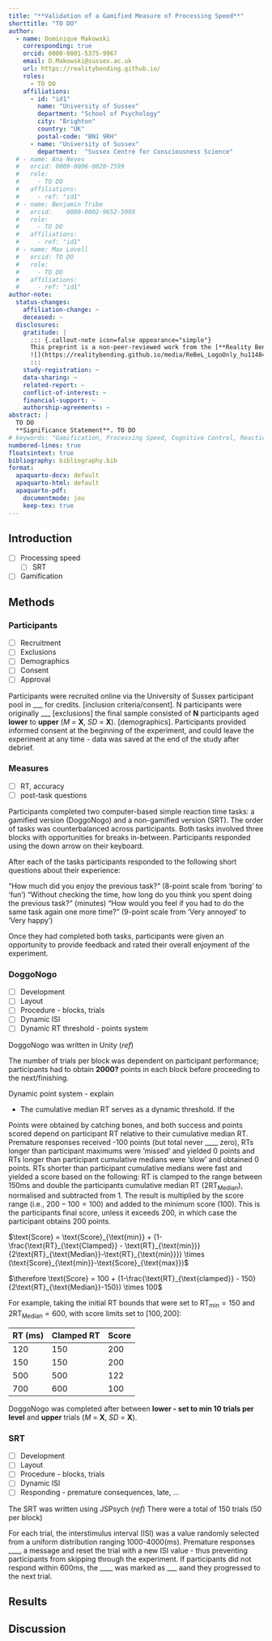 ```yaml
---
title: "**Validation of a Gamified Measure of Processing Speed**"
shorttitle: "TO DO"
author:
  - name: Dominique Makowski
    corresponding: true
    orcid: 0000-0001-5375-9967
    email: D.Makowski@sussex.ac.uk
    url: https://realitybending.github.io/
    roles:
      - TO DO
    affiliations:
      - id: "id1"
        name: "University of Sussex"
        department: "School of Psychology"
        city: "Brighton"
        country: "UK"
        postal-code: "BN1 9RH"
      - name: "University of Sussex"
        department:  "Sussex Centre for Consciousness Science"
  # - name: Ana Neves
  #   orcid: 0009-0006-0020-7599
  #   role:
  #     - TO DO
  #   affiliations:
  #     - ref: "id1"
  # - name: Benjamin Tribe
  #   orcid: 	0000-0002-9652-599X
  #   role:
  #     - TO DO
  #   affiliations:
  #     - ref: "id1"
  # - name: Max Lovell
  #   orcid: TO DO
  #   role:
  #     - TO DO
  #   affiliations:
  #     - ref: "id1"
author-note:
  status-changes: 
    affiliation-change: ~
    deceased: ~
  disclosures:
    gratitude: |
      ::: {.callout-note icon=false appearance="simple"}
      This preprint is a non-peer-reviewed work from the [**Reality Bending Lab**](https://realitybending.github.io/).
      ![](https://realitybending.github.io/media/ReBeL_LogoOnly_hu11484441381606756729.png){width=20% fig-align="center"}
      :::
    study-registration: ~
    data-sharing: ~
    related-report: ~
    conflict-of-interest: ~
    financial-support: ~
    authorship-agreements: ~
abstract: |
  TO DO
  **Significance Statement**. TO DO
# keywords: "Gamification, Processing Speed, Cognitive Control, Reaction Time"
numbered-lines: true
floatsintext: true
bibliography: bibliography.bib
format:
  apaquarto-docx: default
  apaquarto-html: default
  apaquarto-pdf:
    documentmode: jou
    keep-tex: true
---
```


## Introduction

-   [ ] Processing speed
    - [ ] SRT
-   [ ] Gamification

## Methods

### Participants

-   [ ] Recruitment
-   [ ] Exclusions
-   [ ] Demographics
-   [ ] Consent
-   [ ] Approval

Participants were recruited online via the University of Sussex participant pool in ___ for credits. [inclusion criteria/consent]. N participants were originally ___ [exclusions] the final sample consisted of **N** participants aged **lower** to **upper** (*M* = **X**, *SD* = **X**). [demographics]. Participants provided informed consent at the beginning of the experiment, and could leave the experiment at any time - data was saved at the end of the study after debrief.

### Measures

-   [ ] RT, accuracy
-   [ ] post-task questions

Participants completed two computer-based simple reaction time tasks: a gamified version (DoggoNogo) and a non-gamified version (SRT). The order of tasks was counterbalanced across participants. Both tasks involved three blocks with opportunities for breaks in-between. Participants responded using the down arrow on their keyboard.

After each of the tasks participants responded to the following short questions about their experience:

"How much did you enjoy the previous task?" (8-point scale from 'boring' to 'fun') "Without checking the time, how long do you think you spent doing the previous task?" (minutes) "How would you feel if you had to do the same task again one more time?" (9-point scale from 'Very annoyed' to 'Very happy')

Once they had completed both tasks, participants were given an opportunity to provide feedback and rated their overall enjoyment of the experiment.

### DoggoNogo

-   [ ] Development
-   [ ] Layout
-   [ ] Procedure - blocks, trials
-   [ ] Dynamic ISI
-   [ ] Dynamic RT threshold - points system

DoggoNogo was written in Unity (*ref*)

The number of trials per block was dependent on participant performance; participants had to obtain **2000?** points in each block before proceeding to the next/finishing.

Dynamic point system - explain

-   The cumulative median RT serves as a dynamic threshold. If the



Points were obtained by catching bones, and both success and points scored depend on participant RT relative to their cumulative median RT. Premature responses received -100 points (but total never ____ zero), RTs longer than participant maximums were 'missed' and yielded 0 points and RTs longer than participant cumulative medians were 'slow' and obtained 0 points. RTs shorter than participant cumulative medians were fast and yielded a score based on the following: RT is clamped to the range between 150ms and double the participants cumulative median RT ($2\text{RT}_{\text{Median}}$), normalised and subtracted from 1. The result is multiplied by the score range (i.e., $200-100 = 100$) and added to the minimum score ($100$). This is the participants final score, unless it exceeds 200, in which case the participant obtains 200 points. 


$\text{Score} = \text{Score}_{\text{min}} + (1-\frac{\text{RT}_{\text{Clamped}} - \text{RT}_{\text{min}}}{2\text{RT}_{\text{Median}}-\text{RT}_{\text{min}}}) \times (\text{Score}_{\text{min}}-\text{Score}_{\text{max}})$


$\therefore \text{Score} = 100 + (1-\frac{\text{RT}_{\text{clamped}} - 150}{2\text{RT}_{\text{Median}}-150}) \times 100$


For example, taking the initial RT bounds that were set to $\text{RT}_{\text{min}} = 150$ and $2\text{RT}_{\text{Median}} = 600$, with score limits set to $[100,200]$:

| RT (ms)        | Clamped RT | Score |
|----------------|---------------|-------|
| 120            | 150           | 200   |
| 150            | 150           | 200   |
| 500            | 500           | 122   |
| 700            | 600           | 100   |


DoggoNogo was completed after between **lower - set to min 10 trials per level** and **upper** trials (*M* = **X**, *SD* = **X**).

### SRT

-   [ ] Development
-   [ ] Layout
-   [ ] Procedure - blocks, trials
-   [ ] Dynamic ISI
-   [ ] Responding - premature consequences, late, ...

The SRT was written using JSPsych (*ref*) There were a total of 150 trials (50 per block)

For each trial, the interstimulus interval (ISI) was a value randomly selected from a uniform distribution ranging 1000-4000(ms). Premature responses ____ a message and reset the trial with a new ISI value - thus preventing participants from skipping through the experiment. If participants did not respond within 600ms, the ____ was marked as ___ aand they progressed to the next trial.

## Results

## Discussion
